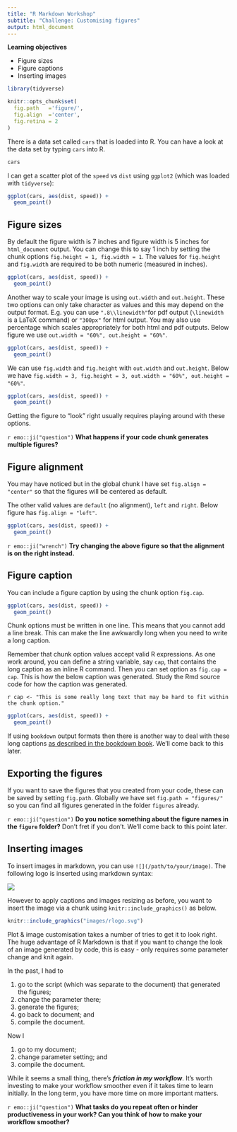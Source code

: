 ```yaml
---
title: "R Markdown Workshop"
subtitle: "Challenge: Customising figures"
output: html_document
---
```


**Learning objectives** 

* Figure sizes
* Figure captions
* Inserting images 

```r
library(tidyverse)

knitr::opts_chunk$set(
  fig.path   ='figure/',
  fig.align  ='center',
  fig.retina = 2
)
```


There is a data set called `cars` that is loaded into R. You can have a look at the data set by typing `cars` into R.

```r
cars
```

I can get a scatter plot of the `speed` vs `dist` using `ggplot2` (which was loaded with `tidyverse`):

```r
ggplot(cars, aes(dist, speed)) + 
  geom_point()
```

## Figure sizes

By default the figure width is 7 inches and figure width is 5 inches for `html_document` output. You can change this to say 1 inch by setting the chunk options `fig.height = 1, fig.width = 1`. The values for `fig.height` and `fig.width` are required to be both numeric (measured in inches).

```r
ggplot(cars, aes(dist, speed)) + 
  geom_point()
```

Another way to scale your image is using `out.width` and `out.height`. These two options can only take character as values and this may depend on the output format. E.g. you can use `".8\\linewidth"`for pdf output (`\linewidth` is a LaTeX command) or `"300px"` for html output. You may also use percentage which scales appropriately for both html and pdf outputs. Below figure we use `out.width = "60%", out.height = "60%"`.

```r
ggplot(cars, aes(dist, speed)) + 
  geom_point()
```

We can use `fig.width` and `fig.height` with `out.width` and `out.height`. Below we have `fig.width = 3, fig.height = 3, out.width = "60%", out.height = "60%"`.

```r
ggplot(cars, aes(dist, speed)) + 
  geom_point()
```

Getting the figure to "look" right usually requires playing around with these options.

`r emo::ji("question")` **What happens if your code chunk generates multiple figures?**

## Figure alignment

You may have noticed but in the global chunk I have set `fig.align = "center"` so that the figures will be centered as default. 

The other valid values are `default` (no alignment), `left` and `right`.  Below figure has `fig.align = "left"`.

```r
ggplot(cars, aes(dist, speed)) + 
  geom_point()
```

`r emo::ji("wrench")` **Try changing the above figure so that the alignment is on the right instead.**

## Figure caption

You can include a figure caption by using the chunk option `fig.cap`.

```r
ggplot(cars, aes(dist, speed)) + 
  geom_point()
```

Chunk options must be written in one line. This means that you cannot add a line break. This can make the line awkwardly long when you need to write a long caption. 

Remember that chunk option values accept valid R expressions. As one work around, you can define a string variable, say `cap`, that contains the long caption as an inline R command. Then you can set option as `fig.cap = cap`. This is how the below caption was generated. Study the Rmd source code for how the caption was generated.


`r cap <- "This is some really long text that may be hard to fit within the chunk option."`


```r
ggplot(cars, aes(dist, speed)) + 
  geom_point()
```

If using `bookdown` output formats then there is another way to deal with these long captions [as described in the bookdown book](https://bookdown.org/yihui/bookdown/markdown-extensions-by-bookdown.html#text-references). We'll come back to this later.

## Exporting the figures

If you want to save the figures that you created from your code, these can be saved by setting `fig.path`. Globally we have set `fig.path = "figures/"` so you can find all figures generated in the folder `figures` already.

`r emo::ji("question")` **Do you notice something about the figure names in the `figure` folder?** Don't fret if you don't. We'll come back to this point later. 

## Inserting images 

To insert images in markdown, you can use `![](/path/to/your/image)`. The following logo is inserted using markdown syntax:

![](images/rlogo.svg)

However to apply captions and images resizing as before, you want to insert the image via a chunk using `knitr::include_graphics()` as below.

```r
knitr::include_graphics("images/rlogo.svg")
```

Plot & image customisation takes a number of tries to get it to look right. The huge advantage of R Markdown is that if you want to change the look of an image generated by code, this is easy - only requires some parameter change and knit again. 

In the past, I had to 

1. go to the script (which was separate to the document) that generated the figures; 
1. change the parameter there; 
1. generate the figures; 
1. go back to document; and 
1. compile the document. 

Now I

1. go to my document;
1. change parameter setting; and
1. compile the document.

While it seems a small thing, there's **_friction in my workflow_**. It's worth investing to make your workflow smoother even if it takes time to learn initially. In the long term, you have more time on more important matters.

`r emo::ji("question")` **What tasks do you repeat often or hinder productiveness in your work? Can you think of how to make your workflow smoother?**

